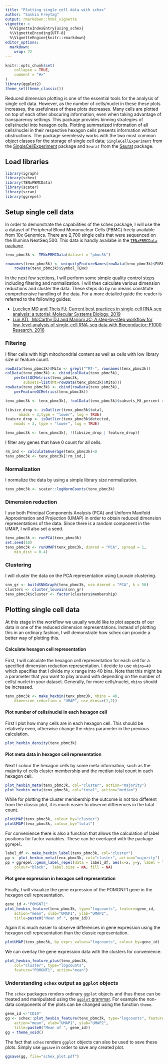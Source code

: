 ```yaml
---
title: "Plotting single cell data with schex"
author: "Saskia Freytag"
output: rmarkdown::html_vignette
vignette: >
  %\VignetteIndexEntry{using_schex}
  %\VignetteEncoding{UTF-8}
  %\VignetteEngine{knitr::rmarkdown}
editor_options: 
  markdown: 
    wrap: 72
---
```


```r
knitr::opts_chunk$set(
    collapse = TRUE,
    comment = "#>"
)
library(ggplot2)
theme_set(theme_classic())
```

Reduced dimension plotting is one of the essential tools for the
analysis of single cell data. However, as the number of cells/nuclei in
these these plots increases, the usefulness of these plots decreases.
Many cells are plotted on top of each other obscuring information, even
when taking advantage of transparency settings. This package provides
binning strategies of cells/nuclei into hexagon cells. Plotting
summarized information of all cells/nuclei in their respective hexagon
cells presents information without obstructions. The package seemlessly
works with the two most common object classes for the storage of single
cell data; `SingleCellExperiment` from the
[SingleCellExperiment](https://bioconductor.org/packages/3.9/bioc/html/SingleCellExperiment.html)
package and `Seurat` from the [Seurat](https://satijalab.org/seurat/)
package.

## Load libraries

```r
library(igraph)
library(schex)
library(TENxPBMCData)
library(scater)
library(scran)
library(ggrepel)
```

## Setup single cell data

In order to demonstrate the capabilities of the schex package, I will
use the a dataset of Peripheral Blood Mononuclear Cells (PBMC) freely
available from 10x Genomics. There are 2,700 single cells that were
sequenced on the Illumina NextSeq 500. This data is handly availabe in
the [`TENxPBMCData`
package](http://bioconductor.org/packages/release/data/experiment/html/TENxPBMCData.html).

```r
tenx_pbmc3k <- TENxPBMCData(dataset = "pbmc3k")

rownames(tenx_pbmc3k) <- uniquifyFeatureNames(rowData(tenx_pbmc3k)$ENSEMBL_ID, 
    rowData(tenx_pbmc3k)$Symbol_TENx)
```

In the next few sections, I will perform some simple quality control
steps including filtering and normalization. I will then calculate
various dimension reductions and cluster the data. These steps do by no
means constitute comprehensive handling of the data. For a more detailed
guide the reader is referred to the following guides:

-   [Luecken MD and Theis FJ; Current best practices in single‐cell
    RNA‐seq analysis: a tutorial; Molecular Systems Biology,
    2019](https://www.embopress.org/doi/10.15252/msb.20188746)
-   [Lun ATL, McCarthy DJ and Marioni JC; A step-by-step workflow for
    low-level analysis of single-cell RNA-seq data with Bioconductor;
    F1000 Research, 2016](https://f1000research.com/articles/5-2122)

### Filtering

I filter cells with high mitochondrial content as well as cells with low
library size or feature count.

```r
rowData(tenx_pbmc3k)$Mito <- grepl("^MT-", rownames(tenx_pbmc3k))
colData(tenx_pbmc3k) <- cbind(colData(tenx_pbmc3k), 
    perCellQCMetrics(tenx_pbmc3k, 
        subsets=list(Mt=rowData(tenx_pbmc3k)$Mito)))
rowData(tenx_pbmc3k) <- cbind(rowData(tenx_pbmc3k), 
    perFeatureQCMetrics(tenx_pbmc3k))

tenx_pbmc3k <- tenx_pbmc3k[, !colData(tenx_pbmc3k)$subsets_Mt_percent > 50]

libsize_drop <- isOutlier(tenx_pbmc3k$total,
      nmads = 3,type = "lower", log = TRUE)
feature_drop <- isOutlier(tenx_pbmc3k$detected,
    nmads = 3, type = "lower", log = TRUE)

tenx_pbmc3k <- tenx_pbmc3k[, !(libsize_drop | feature_drop)]
```

I filter any genes that have 0 count for all cells.

```r
rm_ind <- calculateAverage(tenx_pbmc3k)<0
tenx_pbmc3k <- tenx_pbmc3k[!rm_ind,]
```

### Normalization

I normalize the data by using a simple library size normalization.

```r
tenx_pbmc3k <- scater::logNormCounts(tenx_pbmc3k)
```

### Dimension reduction

I use both Principal Components Analysis (PCA) and Uniform Manifold
Approximation and Projection (UMAP) in order to obtain reduced dimension
representations of the data. Since there is a random component in the
UMAP, I will also set a seed.

```r
tenx_pbmc3k <- runPCA(tenx_pbmc3k)
set.seed(10)
tenx_pbmc3k <- runUMAP(tenx_pbmc3k, dimred = "PCA", spread = 1, 
    min_dist = 0.4)
```

### Clustering

I will cluster the data on the PCA representation using Louvain
clustering.

```r
snn_gr <- buildSNNGraph(tenx_pbmc3k, use.dimred = "PCA", k = 50)
clusters <- cluster_louvain(snn_gr)
tenx_pbmc3k$cluster <- factor(clusters$membership)
```

## Plotting single cell data

At this stage in the workflow we usually would like to plot aspects of
our data in one of the reduced dimension representations. Instead of
plotting this in an ordinary fashion, I will demonstrate how schex can
provide a better way of plotting this.

#### Calculate hexagon cell representation

First, I will calculate the hexagon cell representation for each cell
for a specified dimension reduction representation. I decide to use
`nbins=40` which specifies that I divide my x range into 40 bins. Note
that this might be a parameter that you want to play around with
depending on the number of cells/ nuclei in your dataset. Generally, for
more cells/nuclei, `nbins` should be increased.

```r
tenx_pbmc3k <- make_hexbin(tenx_pbmc3k, nbins = 40, 
    dimension_reduction = "UMAP", use_dims=c(1,2))
```

#### Plot number of cells/nuclei in each hexagon cell

First I plot how many cells are in each hexagon cell. This should be
relatively even, otherwise change the `nbins` parameter in the previous
calculation.

```r
plot_hexbin_density(tenx_pbmc3k)
```

#### Plot meta data in hexagon cell representation

Next I colour the hexagon cells by some meta information, such as the
majority of cells cluster membership and the median total count in each
hexagon cell.

```r
plot_hexbin_meta(tenx_pbmc3k, col="cluster", action="majority")
plot_hexbin_meta(tenx_pbmc3k, col="total", action="median")
```

While for plotting the cluster membership the outcome is not too
different from the classic plot, it is much easier to observe
differences in the total count.

```r
plotUMAP(tenx_pbmc3k, colour_by="cluster")
plotUMAP(tenx_pbmc3k, colour_by="total")
```

For convenience there is also a function that allows the calculation of
label positions for factor variables. These can be overlayed with the
package `ggrepel`.

```r
label_df <- make_hexbin_label(tenx_pbmc3k, col="cluster")
pp <- plot_hexbin_meta(tenx_pbmc3k, col="cluster", action="majority") 
pp + ggrepel::geom_label_repel(data = label_df, aes(x=x, y=y, label = label), 
    colour="black",  label.size = NA, fill = NA)  
```

#### Plot gene expression in hexagon cell representation

Finally, I will visualize the gene expression of the POMGNT1 gene in the
hexagon cell representation.

```r
gene_id <-"POMGNT1"
plot_hexbin_feature(tenx_pbmc3k, type="logcounts", feature=gene_id, 
    action="mean", xlab="UMAP1", ylab="UMAP2", 
    title=paste0("Mean of ", gene_id))
```

Again it is much easier to observe differences in gene expression using
the hexagon cell representation than the classic representation.

```r
plotUMAP(tenx_pbmc3k, by_exprs_values="logcounts", colour_by=gene_id)
```

We can overlay the gene expression data with the clusters for
convenience.

```r
plot_hexbin_feature_plus(tenx_pbmc3k,
    col="cluster", type="logcounts",
    feature="POMGNT1", action="mean")
```

### Understanding `schex` output as `ggplot` objects

The `schex` packages renders ordinary `ggplot` objects and thus these
can be treated and manipulated using the [`ggplot`
grammar](https://ggplot2.tidyverse.org/). For example the non-data
components of the plots can be changed using the function `theme`.

```r
gene_id <-"CD19"
gg <- schex::plot_hexbin_feature(tenx_pbmc3k, type="logcounts", feature=gene_id, 
    action="mean", xlab="UMAP1", ylab="UMAP2", 
    title=paste0("Mean of ", gene_id))
gg + theme_void()
```

The fact that `schex` renders `ggplot` objects can also be used to save
these plots. Simply use `ggsave` in order to save any created plot.

```r
ggsave(gg, file="schex_plot.pdf")
```
